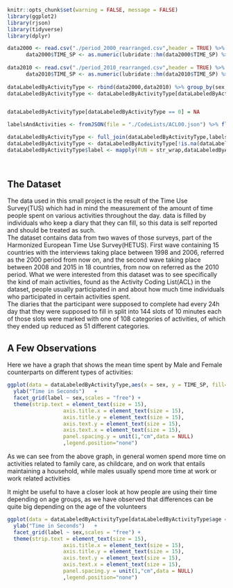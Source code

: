 
```r
knitr::opts_chunk$set(warning = FALSE, message = FALSE) 
library(ggplot2)
library(rjson)
library(tidyverse)
library(dplyr)

data2000 <- read.csv("./period_2000_rearranged.csv",header = TRUE) %>% select(-TIME_PERIOD,-PTP_RT,-PTP_TIME)
      data2000$TIME_SP <- as.numeric(lubridate::hm(data2000$TIME_SP) %>% lubridate::seconds())
      
data2010 <- read.csv("./period_2010_rearranged.csv",header = TRUE) %>% select(-TIME_PERIOD,-PTP_RT,-PTP_TIME)
      data2010$TIME_SP <- as.numeric(lubridate::hm(data2010$TIME_SP) %>% lubridate::seconds())
      
dataLabeledByActivityType <- rbind(data2000,data2010) %>% group_by(sex,age,acl00,geo) %>% summarise(TIME_SP = mean(TIME_SP))
dataLabeledByActivityType <- dataLabeledByActivityType[dataLabeledByActivityType$sex != "T",]


dataLabeledByActivityType[dataLabeledByActivityType == 0] = NA

labelsAndActivities <- fromJSON(file = "./CodeLists/ACL00.json") %>% flatten() %>% bind_rows()

dataLabeledByActivityType <- full_join(dataLabeledByActivityType,labelsAndActivities)
dataLabeledByActivityType <- dataLabeledByActivityType[!is.na(dataLabeledByActivityType$label) & !is.na(dataLabeledByActivityType$TIME_SP),]
dataLabeledByActivityType$label <- mapply(FUN = str_wrap,dataLabeledByActivityType$label,width = 15)

  
```

## The Dataset
The data used in this small project is the result of the Time Use Survey(TUS) which had in mind the measurement of the amount of time people spent on various activities throughout the day. data is filled by individuals who keep a diary that they can fill, so this data is self reported and should be treated as such.  
The dataset contains data from two waves of those surveys, part of the Harmonized European Time Use Survey(HETUS). First wave containing 15 countries with the interviews taking place between 1998 and 2006, referred as the 2000 period from now on, and the second wave taking place between 2008 and 2015 in 18 countries, from now on referred as the 2010 period.
What we were interested from this dataset was to see specifically the kind of main activities, found as the Activity Coding List(ACL) in the dataset, people usually participated in and about how much time individuals who participated in certain activities spent.  
The diaries that the participant were supposed to complete had every 24h day that they were supposed to fill in split into 144 slots of 10 minutes each of those slots were marked with one of 108 categories of activities, of which they ended up reduced as 51 different categories.   


## A Few Observations

Here we have a graph that shows the mean time spent by Male and Female counterparts on different types of activities:

```r
ggplot(data = dataLabeledByActivityType,aes(x = sex, y = TIME_SP, fill=sex)) + geom_bar(stat = "summary",position = "dodge") + 
  ylab("Time in Seconds")   +  
  facet_grid(label ~ sex,scales = "free") +
  theme(strip.text = element_text(size = 15),
                  axis.title.x = element_text(size = 15),
                  axis.title.y = element_text(size = 15),
                  axis.text.y = element_text(size = 15),
                  axis.text.x = element_text(size = 15),
                  panel.spacing.y = unit(1,"cm",data = NULL)
                  ,legend.position="none")
```  

As we can see from the above graph, in general women spend more time on activities related to family care, as childcare, and on work that entails maintaining a household, while males usually spend more time at work or work related activities  

It might be useful to have a closer look at how people are using their time depending on age groups, as we have observed that differences can be quite big depending on the age of the volunteers  

```r
ggplot(data = dataLabeledByActivityType[dataLabeledByActivityType$age == "Y20-24",],aes(x = sex, y = TIME_SP, fill=sex)) + geom_bar(stat = "summary",position = "dodge") + 
  ylab("Time in Seconds")   +  
  facet_grid(label ~ sex,scales = "free") +
  theme(strip.text = element_text(size = 15),
                  axis.title.x = element_text(size = 15),
                  axis.title.y = element_text(size = 15),
                  axis.text.y = element_text(size = 15),
                  axis.text.x = element_text(size = 15),
                  panel.spacing.y = unit(1,"cm",data = NULL)
                  ,legend.position="none")
```

